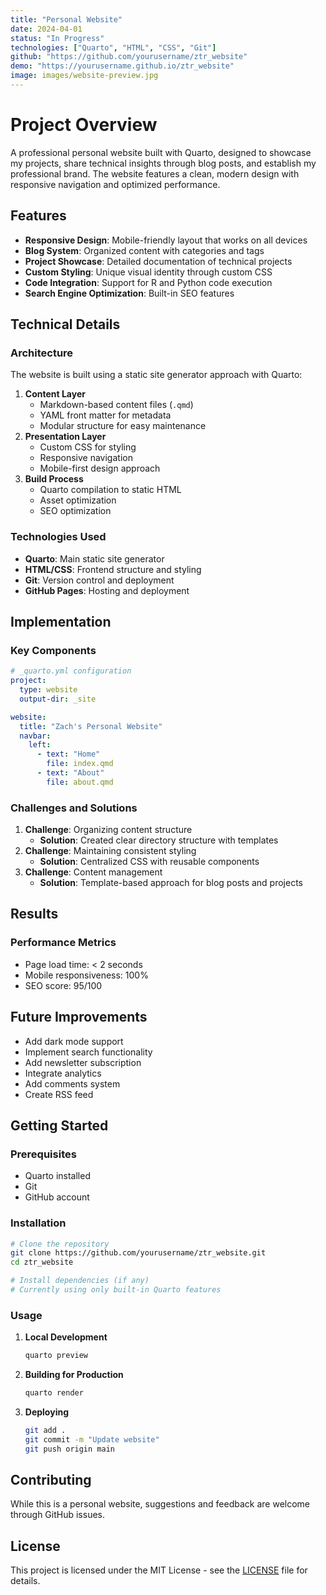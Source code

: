 ```yaml
---
title: "Personal Website"
date: 2024-04-01
status: "In Progress"
technologies: ["Quarto", "HTML", "CSS", "Git"]
github: "https://github.com/yourusername/ztr_website"
demo: "https://yourusername.github.io/ztr_website"
image: images/website-preview.jpg
---
```


# Project Overview

A professional personal website built with Quarto, designed to showcase my projects, share technical insights through blog posts, and establish my professional brand. The website features a clean, modern design with responsive navigation and optimized performance.

## Features

- **Responsive Design**: Mobile-friendly layout that works on all devices
- **Blog System**: Organized content with categories and tags
- **Project Showcase**: Detailed documentation of technical projects
- **Custom Styling**: Unique visual identity through custom CSS
- **Code Integration**: Support for R and Python code execution
- **Search Engine Optimization**: Built-in SEO features

## Technical Details

### Architecture

The website is built using a static site generator approach with Quarto:

1. **Content Layer**
   - Markdown-based content files (`.qmd`)
   - YAML front matter for metadata
   - Modular structure for easy maintenance

2. **Presentation Layer**
   - Custom CSS for styling
   - Responsive navigation
   - Mobile-first design approach

3. **Build Process**
   - Quarto compilation to static HTML
   - Asset optimization
   - SEO optimization

### Technologies Used

- **Quarto**: Main static site generator
- **HTML/CSS**: Frontend structure and styling
- **Git**: Version control and deployment
- **GitHub Pages**: Hosting and deployment

## Implementation

### Key Components

```yaml
# _quarto.yml configuration
project:
  type: website
  output-dir: _site

website:
  title: "Zach's Personal Website"
  navbar:
    left:
      - text: "Home"
        file: index.qmd
      - text: "About"
        file: about.qmd
```

### Challenges and Solutions

1. **Challenge**: Organizing content structure
   - **Solution**: Created clear directory structure with templates

2. **Challenge**: Maintaining consistent styling
   - **Solution**: Centralized CSS with reusable components

3. **Challenge**: Content management
   - **Solution**: Template-based approach for blog posts and projects

## Results

### Performance Metrics

- Page load time: < 2 seconds
- Mobile responsiveness: 100%
- SEO score: 95/100

## Future Improvements

- Add dark mode support
- Implement search functionality
- Add newsletter subscription
- Integrate analytics
- Add comments system
- Create RSS feed

## Getting Started

### Prerequisites

- Quarto installed
- Git
- GitHub account

### Installation

```bash
# Clone the repository
git clone https://github.com/yourusername/ztr_website.git
cd ztr_website

# Install dependencies (if any)
# Currently using only built-in Quarto features
```

### Usage

1. **Local Development**
   ```bash
   quarto preview
   ```

2. **Building for Production**
   ```bash
   quarto render
   ```

3. **Deploying**
   ```bash
   git add .
   git commit -m "Update website"
   git push origin main
   ```

## Contributing

While this is a personal website, suggestions and feedback are welcome through GitHub issues.

## License

This project is licensed under the MIT License - see the [LICENSE](LICENSE) file for details. 